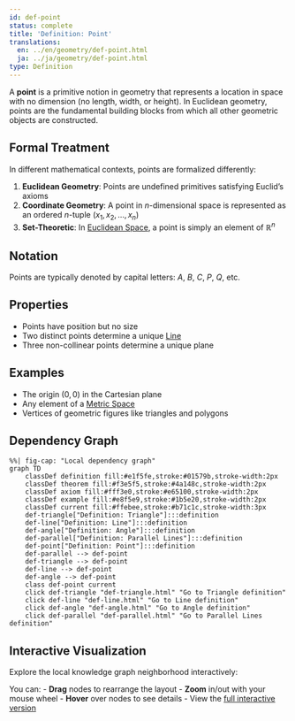 ```yaml
---
id: def-point
status: complete
title: 'Definition: Point'
translations:
  en: ../en/geometry/def-point.html
  ja: ../ja/geometry/def-point.html
type: Definition
---
```


A **point** is a primitive notion in geometry that represents a location in space with no dimension (no length, width, or height). In Euclidean geometry, points are the fundamental building blocks from which all other geometric objects are constructed.

## Formal Treatment

In different mathematical contexts, points are formalized differently:

1. **Euclidean Geometry**: Points are undefined primitives satisfying Euclid's axioms
2. **Coordinate Geometry**: A point in $n$-dimensional space is represented as an ordered $n$-tuple $(x_1, x_2, ..., x_n)$
3. **Set-Theoretic**: In [Euclidean Space](def-euclidean-space.qmd), a point is simply an element of $\mathbb{R}^n$

## Notation

Points are typically denoted by capital letters: $A$, $B$, $C$, $P$, $Q$, etc.

## Properties

- Points have position but no size
- Two distinct points determine a unique [Line](def-line.qmd)
- Three non-collinear points determine a unique plane

## Examples

- The origin $(0, 0)$ in the Cartesian plane
- Any element of a [Metric Space](def-metric-space.qmd)
- Vertices of geometric figures like triangles and polygons

## Dependency Graph

```mermaid
%%| fig-cap: "Local dependency graph"
graph TD
    classDef definition fill:#e1f5fe,stroke:#01579b,stroke-width:2px
    classDef theorem fill:#f3e5f5,stroke:#4a148c,stroke-width:2px
    classDef axiom fill:#fff3e0,stroke:#e65100,stroke-width:2px
    classDef example fill:#e8f5e9,stroke:#1b5e20,stroke-width:2px
    classDef current fill:#ffebee,stroke:#b71c1c,stroke-width:3px
    def-triangle["Definition: Triangle"]:::definition
    def-line["Definition: Line"]:::definition
    def-angle["Definition: Angle"]:::definition
    def-parallel["Definition: Parallel Lines"]:::definition
    def-point["Definition: Point"]:::definition
    def-parallel --> def-point
    def-triangle --> def-point
    def-line --> def-point
    def-angle --> def-point
    class def-point current
    click def-triangle "def-triangle.html" "Go to Triangle definition"
    click def-line "def-line.html" "Go to Line definition"
    click def-angle "def-angle.html" "Go to Angle definition"
    click def-parallel "def-parallel.html" "Go to Parallel Lines definition"
```

## Interactive Visualization

Explore the local knowledge graph neighborhood interactively:

::: {.graph-viz data-id="def-point" data-width="700" data-height="500"}
:::

You can:
- **Drag** nodes to rearrange the layout
- **Zoom** in/out with your mouse wheel
- **Hover** over nodes to see details
- View the [full interactive version](../../output/interactive/def-point.html){target="_blank"}
